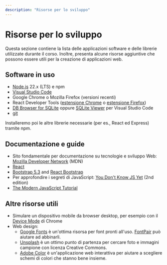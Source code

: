 ```yaml
---
description: "Risorse per lo sviluppo"
---
```


# Risorse per lo sviluppo

Questa sezione contiene la lista delle applicazioni software e delle librerie utilizzate durante il corso. Inoltre, presenta alcune risorse aggiuntive che possono essere utili per la creazione di applicazioni web.

## Software in uso

- [Node.js](https://nodejs.org/en/) 22.x (LTS) e npm
- [Visual Studio Code](https://code.visualstudio.com/)
- Google Chrome o Mozilla Firefox (versioni recenti)
- React Developer Tools ([estensione Chrome](https://chrome.google.com/webstore/detail/react-developer-tools/fmkadmapgofadopljbjfkapdkoienihi?hl=en) o [estensione Firefox](https://addons.mozilla.org/en-US/firefox/addon/react-devtools/))
- [DB Browser for SQLite](https://sqlitebrowser.org/) oppure [SQLite Viewer](https://marketplace.visualstudio.com/items?itemName=qwtel.sqlite-viewer) per Visual Studio Code
- [git](https://git-scm.com/)

Installeremo poi le altre librerie necessarie (per es., React ed Express) tramite npm.

## Documentazione e guide

- Sito fondamentale per documentazione su tecnologie e sviluppo Web: [Mozilla Developer Network](https://developer.mozilla.org/) (MDN)
- [React](https://react.dev)
- [Bootstrap 5.3](https://getbootstrap.com/docs/5.3/getting-started/introduction/) and [React Bootstrap](https://react-bootstrap.github.io/)
- Per approfondire i segreti di JavaScript: [You Don't Know JS Yet](https://github.com/getify/You-Dont-Know-JS) (2nd edition)
- [The Modern JavaScript Tutorial](https://javascript.info/)

## Altre risorse utili

- Simulare un dispositivo mobile da browser desktop, per esempio con il [Device Mode](https://developer.chrome.com/docs/devtools/device-mode) di Chrome
- Web design:
  - [Google Fonts](https://fonts.google.com/) è un'ottima risorsa per font pronti all'uso. [FontPair](https://fontpair.co/) può aiutare ad abbinarli.
  - [Unsplash](https://unsplash.com/) è un ottimo punto di partenza per cercare foto e immagini campione con licenza Creative Commons.
  - [Adobe Color](https://color.adobe.com/) è un'applicazione web interattiva per aiutare a scegliere schemi di colori che stanno bene insieme.

